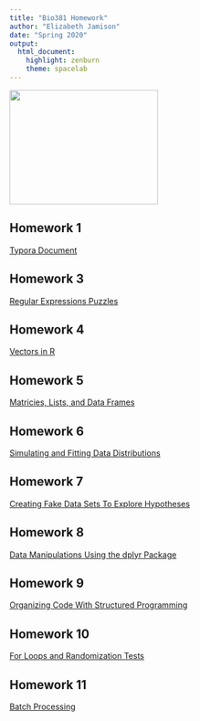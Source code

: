 ```yaml
---
title: "Bio381 Homework"
author: "Elizabeth Jamison"
date: "Spring 2020"
output: 
  html_document: 
    highlight: zenburn
    theme: spacelab
---
```


<img src="LabProfile_Jamison.jpg" width="260" height="200" />

## Homework 1
[Typora Document](Lab1_Assignment.html)

## Homework 3
[Regular Expressions Puzzles](Homework_3.html)

## Homework 4
[Vectors in R](Homework_4.html)

## Homework 5
[Matricies, Lists, and Data Frames](Homework_5.html)

## Homework 6
[Simulating and Fitting Data Distributions](Homework_6.html)

## Homework 7
[Creating Fake Data Sets To Explore Hypotheses](Homework_7.html)

## Homework 8
[Data Manipulations Using the dplyr Package](Homework_8.html)

## Homework 9
[Organizing Code With Structured Programming](Homework_9.html)

## Homework 10
[For Loops and Randomization Tests](Homework_10.html)

## Homework 11
[Batch Processing](Homework_11.html)

